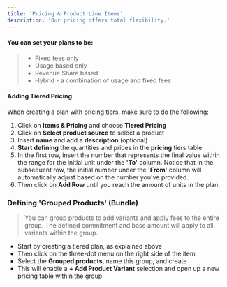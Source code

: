 ```yaml
---
title: 'Pricing & Product Line Items'
description: 'Our pricing offers total flexibility.'
---
```

#### You can set your plans to be:
> - Fixed fees only <br/>
>  -  Usage based only   <br/>
>  - Revenue Share based <br/>
>  - Hybrid - a combination of usage and fixed fees

#### Adding Tiered Pricing
When creating a plan with pricing tiers, make sure to do the following:
1.  Click on **Items & Pricing** and choose **Tiered Pricing**
2.  Click on **Select product source** to select a product
3.  Insert **name** and add a **description** (optional)
4.  **Start defining** the  quantities and prices in the **pricing** tiers table
5.  In the first row, insert the number that represents the final value within the range for the initial unit under the **'To'** column. Notice that in the subsequent row, the initial number under the **'From'** column will automatically adjust based on the number you've provided.
6.  Then click on **Add Row** until you reach the amount of units in the plan.
    
### Defining 'Grouped Products' (Bundle)
> You can group products to add variants and apply fees to the entire group. The defined commitment and base amount will apply to all variants within the group.
-   Start by creating a tiered plan, as explained above
-   Then click on the three-dot menu on the right side of the item
-   Select the **Grouped products**, name this group, and create
-   This will enable a **+ Add Product Variant** selection and open up a new pricing table within the group